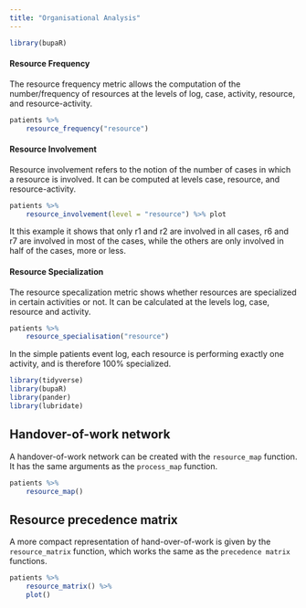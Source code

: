 ```yaml
---
title: "Organisational Analysis"
---
```


```r
library(bupaR)
```



#### Resource Frequency

The resource frequency metric allows the computation of the number/frequency of resources at the levels of log, case, activity, resource, and resource-activity.

```r
patients %>%
	resource_frequency("resource")
```

#### Resource Involvement

Resource involvement refers to the notion of the number of cases in which a resource is involved. It can be computed at levels case, resource, and resource-activity. 

```r
patients %>%
	resource_involvement(level = "resource") %>% plot
```
It this example it shows that only r1 and r2 are involved in all cases, r6 and r7 are involved in most of the cases, while the others are only involved in half of the cases, more or less.


#### Resource Specialization

The resource specalization metric shows whether resources are specialized in certain activities or not. It can be calculated at the levels log, case, resource and activity.

```r
patients %>%
	resource_specialisation("resource")
```
In the simple patients event log, each resource is performing exactly one activity, and is therefore 100% specialized.

	
```r
library(tidyverse)
library(bupaR)
library(pander)
library(lubridate)
```


## Handover-of-work network

A handover-of-work network can be created with the `resource_map` function. It has the same arguments as the `process_map` function. 

```r
patients %>%
	resource_map()
```

## Resource precedence matrix

A more compact representation of hand-over-of-work is given by the `resource_matrix` function, which works the same as the `precedence matrix` functions.

```r
patients %>%
	resource_matrix() %>%
	plot()
```


